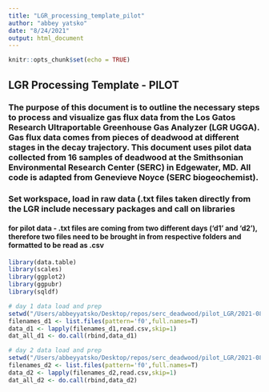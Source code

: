 ```yaml
---
title: "LGR_processing_template_pilot"
author: "abbey yatsko"
date: "8/24/2021"
output: html_document
---
```


```r
knitr::opts_chunk$set(echo = TRUE)
```


## LGR Processing Template - PILOT
### The purpose of this document is to outline the necessary steps to process and visualize gas flux data from the Los Gatos Research Ultraportable Greenhouse Gas Analyzer (LGR UGGA). Gas flux data comes from pieces of deadwood at different stages in the decay trajectory. This document uses pilot data collected from 16 samples of deadwood at the Smithsonian Environmental Research Center (SERC) in Edgewater, MD. All code is adapted from Genevieve Noyce (SERC biogeochemist).  

### Set workspace, load in raw data (.txt files taken directly from the LGR include necessary packages and call on libraries

#### for pilot data - .txt files are coming from two different days ('d1' and 'd2'), therefore two files need to be brought in from respective folders and formatted to be read as .csv


```r
library(data.table)
library(scales)
library(ggplot2)
library(ggpubr)
library(sqldf)

# day 1 data load and prep 
setwd("/Users/abbeyyatsko/Desktop/repos/serc_deadwood/pilot_LGR/2021-08-03")
filenames_d1 <- list.files(pattern='f0',full.names=T)
data_d1 <- lapply(filenames_d1,read.csv,skip=1)
dat_all_d1 <- do.call(rbind,data_d1)

# day 2 data load and prep 
setwd("/Users/abbeyyatsko/Desktop/repos/serc_deadwood/pilot_LGR/2021-08-04")
filenames_d2 <- list.files(pattern='f0',full.names=T)
data_d2 <- lapply(filenames_d2,read.csv,skip=1)
dat_all_d2 <- do.call(rbind,data_d2)

```